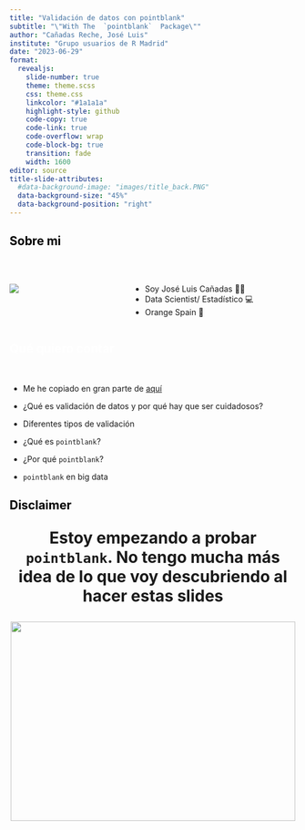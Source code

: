 ```yaml
---
title: "Validación de datos con pointblank"
subtitle: "\"With The  `pointblank`  Package\""
author: "Cañadas Reche, José Luis"
institute: "Grupo usuarios de R Madrid"
date: "2023-06-29"
format:
  revealjs: 
    slide-number: true
    theme: theme.scss
    css: theme.css
    linkcolor: "#1a1a1a"
    highlight-style: github
    code-copy: true
    code-link: true
    code-overflow: wrap
    code-block-bg: true
    transition: fade
    width: 1600
editor: source
title-slide-attributes: 
  #data-background-image: "images/title_back.PNG"
  data-background-size: "45%"
  data-background-position: "right"
---
```


## [Sobre mi]{style="color: #000000;"} {.dark background-color="#333333"}

<br>

::: columns
::: {.column width="40%"}
![](images/profile2.jpg){#headshot}
:::

::: {.column width="60%"}
-   Soy José Luis Cañadas 👋🏾
-   Data Scientist/ Estadístico 💻
-   ️Orange Spain 🍊
:::
:::

## <span style="color: #ffffff;">Qué quiero contar {.light background-color="#ffffff"}

::: incremental
<br>

-   Me he copiado en gran parte de [aquí](https://meghansaha.github.io/exploring_validation/#/title-slide)

-   ¿Qué es validación de datos y por qué hay que ser cuidadosos? 

-   Diferentes tipos de validación

-   ¿Qué es `pointblank`?

-   ¿Por qué `pointblank`?

-  `pointblank` en big data
:::

## [Disclaimer]{style="color: #000000;"} {.dark background-color="#333333"}

<center>

<h1 style="margin-top:5%">

Estoy empezando a probar `pointblank`. No tengo mucha más idea de lo que voy descubriendo al hacer estas slides

</h1>

::: fragment
![](images/phony.png){.memes width="500px" height="350px"}
:::

</center>


